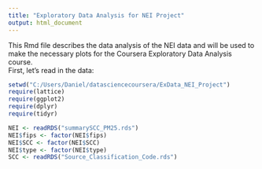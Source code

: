 ```yaml
---
title: "Exploratory Data Analysis for NEI Project"
output: html_document
---
```

This Rmd file describes the data analysis of the NEI data and will be used to make the necessary plots for the Coursera Exploratory Data Analysis course.  
First, let's read in the data:
```r
setwd("C:/Users/Daniel/datasciencecoursera/ExData_NEI_Project")
require(lattice)
require(ggplot2)
require(dplyr)
require(tidyr)

NEI <- readRDS("summarySCC_PM25.rds")
NEI$fips <- factor(NEI$fips)
NEI$SCC <- factor(NEI$SCC)
NEI$type <- factor(NEI$type)
SCC <- readRDS("Source_Classification_Code.rds")
```
